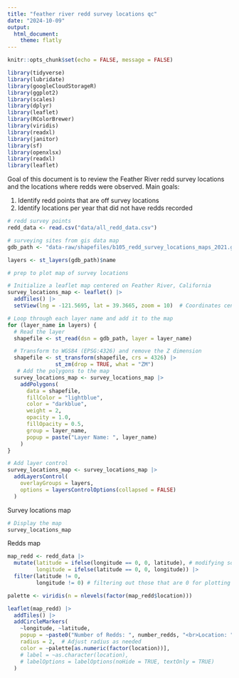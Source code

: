 ```yaml
---
title: "feather river redd survey locations qc"
date: "2024-10-09"
output: 
  html_document:
    theme: flatly
---
```


```r
knitr::opts_chunk$set(echo = FALSE, message = FALSE)

library(tidyverse)
library(lubridate)
library(googleCloudStorageR)
library(ggplot2)
library(scales)
library(dplyr)
library(leaflet)
library(RColorBrewer)
library(viridis)
library(readxl)
library(janitor)
library(sf)
library(openxlsx)
library(readxl)
library(leaflet)
```

Goal of this document is to review the Feather River redd survey locations and the locations where redds were observed. Main goals:

(1) Identify redd points that are off survey locations
(2) Identify locations per year that did not have redds recorded

```r
# redd survey points
redd_data <- read.csv("data/all_redd_data.csv")

# surveying sites from gis data map
gdb_path <- "data-raw/shapefiles/b105_redd_survey_locations_maps_2021.gdb"

layers <- st_layers(gdb_path)$name
```


```r
# prep to plot map of survey locations

# Initialize a leaflet map centered on Feather River, California
survey_locations_map <- leaflet() |> 
  addTiles() |> 
  setView(lng = -121.5695, lat = 39.3665, zoom = 10)  # Coordinates centered on Feather River

# Loop through each layer name and add it to the map
for (layer_name in layers) {
  # Read the layer
  shapefile <- st_read(dsn = gdb_path, layer = layer_name)

  # Transform to WGS84 (EPSG:4326) and remove the Z dimension
  shapefile <- st_transform(shapefile, crs = 4326) |> 
               st_zm(drop = TRUE, what = "ZM")
   # Add the polygons to the map
  survey_locations_map <- survey_locations_map |> 
    addPolygons(
      data = shapefile,
      fillColor = "lightblue",  
      color = "darkblue",
      weight = 2,               
      opacity = 1.0,            
      fillOpacity = 0.5,        
      group = layer_name,
      popup = paste("Layer Name: ", layer_name)
    )
}

# Add layer control
survey_locations_map <- survey_locations_map |> 
  addLayersControl(
    overlayGroups = layers,
    options = layersControlOptions(collapsed = FALSE)
  )
```

Survey locations map

```r
# Display the map
survey_locations_map
```


Redds map

```r
map_redd <- redd_data |> 
  mutate(latitude = ifelse(longitude == 0, 0, latitude), # modifying so that if either one of these is 0, then both should be 0
         longitude = ifelse(latitude == 0, 0, longitude)) |> 
  filter(latitude != 0,
         longitude != 0) # filtering out those that are 0 for plotting purposes

palette <- viridis(n = nlevels(factor(map_redd$location)))

leaflet(map_redd) |> 
  addTiles() |> 
  addCircleMarkers(
    ~longitude, ~latitude,
    popup = ~paste0("Number of Redds: ", number_redds, "<br>Location: ", location),
    radius = 2,  # Adjust radius as needed
    color = ~palette[as.numeric(factor(location))],
    # label = ~as.character(location),
    # labelOptions = labelOptions(noHide = TRUE, textOnly = TRUE)
  )
```


